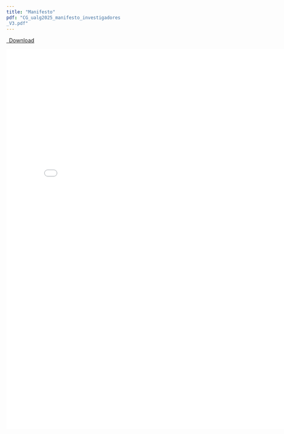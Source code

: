 ```yaml
---
title: "Manifesto"
pdf: "CG_ualg2025_manifesto_investigadores
_V3.pdf"
---
```


```{=html}
<p class="text-left">
  <a class="btn btn-primary btn-lg doc-download" href="/pics/CG_ualg2025_manifesto_investigadores_V3.pdf" target="_blank">
    <i class="fa-solid fa-file-arrow-down"></i>&ensp;Download
  </a>
</p>

<div class="embed-container">
  <iframe src="/pics/CG_ualg2025_manifesto_investigadores_V3.pdf" style="border: 0.5px" width="800" height="1000"></iframe>
</div>
```


